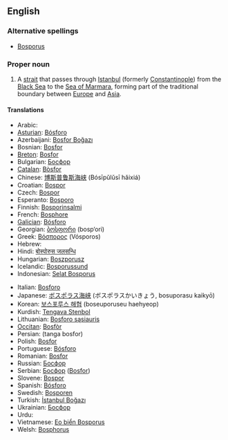 ==English==

===Alternative spellings===
* [[Bosporus]]

===Proper noun===
{{wikipedia|Bosporus}}
{{en-proper noun|sg=the Bosphorus}}

# A [[strait]] that passes through [[Istanbul]] (formerly [[Constantinople]]) from the [[Black Sea]] to the [[Sea of Marmara]], forming part of the traditional boundary between [[Europe]] and [[Asia]].

====Translations====
{{trans-top|A strait that passes through Istanbul}}
*Arabic: {{Arab|[[مضيق بوسفور]]}} {{IPAchar|(maɖīq búsfor)}} {{m}}
*[[Asturian]]: [[Bósforo]] {{m}}
*Azerbaijani: [[Bosfor Boğazı]]
*Bosnian: [[Bosfor]] {{m}}
*[[Breton]]: [[Bosfor]]
*Bulgarian: [[Босфор]] {{m}}
*[[Catalan]]: [[Bòsfor]] {{m}}
*Chinese: [[博斯普鲁斯海峡]] (Bósīpǔlǔsī hǎixiá)
*Croatian: [[Bospor]] {{m}}
*Czech: [[Bospor]] {{m}}
*Esperanto: [[Bosporo]]
*Finnish: [[Bosporinsalmi]]
*French: [[Bosphore]] {{m}}
*[[Galician]]: [[Bósforo]] {{m}}
*Georgian: [[ბოსფორი]] (bosp‘ori)
*Greek: [[Βόσπορος]] (Vósporos) {{m}}
*Hebrew: {{t|he|sc=Hebr|בוספורוס|alt=בּוֹסְפּוֹרוּס|tr=bosporus}} {{m}}
*Hindi: [[बोस्पोरुस जलसन्धि]]
*Hungarian: [[Boszporusz]]
*Icelandic: [[Bosporussund]]
*Indonesian: [[Selat Bosporus]]
{{trans-mid}}
*Italian: [[Bosforo]] {{m}}
*Japanese: [[ボスポラス海峡]] (ボスポラスかいきょう, bosuporasu kaikyō)
*Korean: [[보스포루스 해협]] (boseuporuseu haehyeop)
*Kurdish: [[Tengava Stenbol]]
*Lithuanian: [[Bosforo sąsiauris]]
*[[Occitan]]: [[Bosfòr]] {{m}}
*Persian: {{fa-Arab|[[تنگه بسفر]]}} (tanga bosfor)
*Polish: [[Bosfor]] {{m}}
*Portuguese: [[Bósforo]] {{m}}
*Romanian: [[Bosfor]]
*Russian: [[Босфор]] {{m}}
*Serbian: [[Босфор]] ([[Bosfor]]) {{m}}
*Slovene: [[Bospor]] {{m}}
*Spanish: [[Bósforo]] {{m}}
*Swedish: [[Bosporen]]
*Turkish: [[İstanbul Boğazı]]
*Ukrainian: [[Босфор]] {{m}}
*Urdu: {{ur-Arab|[[آبنائے باسفورس]]}}
*Vietnamese: [[Eo biển Bosporus]]
*Welsh: [[Bosphorus]]
{{trans-bottom}}